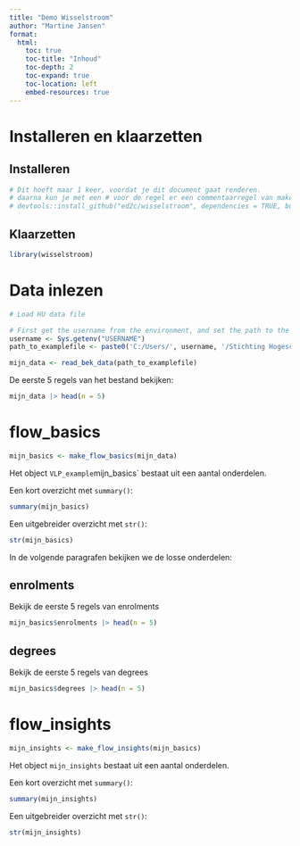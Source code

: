 ```yaml
---
title: "Demo Wisselstroom"
author: "Martine Jansen"
format:
  html:
    toc: true
    toc-title: "Inhoud"
    toc-depth: 2
    toc-expand: true
    toc-location: left
    embed-resources: true
---
```


# Installeren en klaarzetten

## Installeren

```r
# Dit hoeft maar 1 keer, voordat je dit document gaat renderen.
# daarna kun je met een # voor de regel er een commentaarregel van maken
# devtools::install_github("ed2c/wisselstroom", dependencies = TRUE, build_vignettes = TRUE)

```

## Klaarzetten

```r
library(wisselstroom)
```


# Data inlezen

```r
# Load HU data file

# First get the username from the environment, and set the path to the HU file
username <- Sys.getenv("USERNAME")
path_to_examplefile <- paste0('C:/Users/', username, '/Stichting Hogeschool Utrecht/FCA-DA-P - Analytics/Studentstromen bekostigingsbestand/data/DEFBEK_2025_20240522_25DW.csv')

mijn_data <- read_bek_data(path_to_examplefile)
```

De eerste 5 regels van het bestand bekijken:

```r
mijn_data |> head(n = 5)
```

# flow_basics


```r
mijn_basics <- make_flow_basics(mijn_data)
```

Het object `VLP_example`mijn_basics` bestaat uit een aantal onderdelen.  

Een kort overzicht met `summary()`:

```r
summary(mijn_basics)
```
Een uitgebreider overzicht met `str()`:

```r
str(mijn_basics)
```
In de volgende paragrafen bekijken we de losse onderdelen: 

## enrolments

Bekijk de eerste 5 regels van enrolments

```r
mijn_basics$enrolments |> head(n = 5)
```

## degrees

Bekijk de eerste 5 regels van degrees

```r
mijn_basics$degrees |> head(n = 5)
```

# flow_insights


```r
mijn_insights <- make_flow_insights(mijn_basics)
```

Het object `mijn_insights` bestaat uit een aantal onderdelen.  

Een kort overzicht met `summary()`:

```r
summary(mijn_insights)
```
Een uitgebreider overzicht met `str()`:

```r
str(mijn_insights)
```


